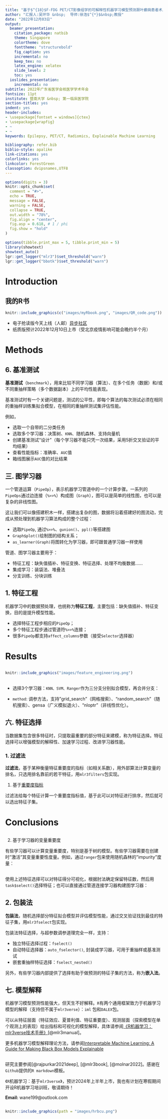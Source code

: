 ```yaml
---
title: "基于$^{18}$F-FDG PET/CT影像组学的可解释性机器学习模型预测颞叶癫痫患者术后早期复发"
author: "汇报人:吴环华 &nbsp;  导师:徐浩$^{*}$&nbsp;教授"
date: "2022年12月03日"
output:
  beamer_presentation:
    citation_package: natbib
    theme: Singapore
    colortheme: dove
    fonttheme: "structurebold"
    fig_caption: yes
    incremental: no
    keep_tex: no
    latex_engine: xelatex
    slide_level: 2
    toc: yes
  ioslides_presentation:
    incremental: no
subtitle: 2022年广东省医学会核医学学术年会
fontsize: 11pt
institute: 暨南大学 &nbsp; 第一临床医学院
section-titles: yes
indent: yes
header-includes:
- \usepackage[fontset = windows]{ctex}
- \usepackage{wrapfig}
- ~
- ~
keywords: Epilepsy, PET/CT, Radiomics, Explainable Machine Learning

bibliography: refer.bib
biblio-style: apalike
link-citations: yes
colorlinks: yes
linkcolor: ForestGreen
classoption: dvipsnames,UTF8
---
```


```r
options(digits = 3)
knitr::opts_chunk$set(
  comment = "#>",
  echo = TRUE,
  message = FALSE,
  warning = FALSE,
  collapse = TRUE,
  out.width = "78%",
  fig.align = "center",
  fig.asp = 0.618, # 1 / phi
  fig.show = "hold"
)
```

```r
options(tibble.print_max = 5, tibble.print_min = 5)
library(showtext)
showtext_auto()
lgr::get_logger("mlr3")$set_threshold("warn")
lgr::get_logger("bbotk")$set_threshold("warn")
```

# Introduction
## 我的R书

```r
knitr::include_graphics(c("images/myRbook.png", "images/QR_code.png"))
```

- 电子抢读版今天上线（人邮）[异步社区](https://www.epubit.com/bookDetails?id=UB7db2c0db9f537&tabName=%E6%8A%A2%E8%AF%BB%E7%89%88&floorName=%E7%B2%BE%E9%80%89%E7%BA%B8%E4%B9%A6)
- 纸质版预计2022年12月10日上市（受北京疫情影响可能会晚约半个月）

# Methods
## 6. 基准测试

**基准测试**（`benchmark`），用来比较不同学习器（算法）、在多个任务（数据）和/或不同重抽样策略（多个数据副本）上的平均性能表现。

基准测试时有一个关键问题是，测试的公平性，即每个算法的每次测试必须在相同的重抽样训练集拟合模型，在相同的重抽样测试集评估性能。

例如，

- 选取一个自带的二分类任务
- 选取多个学习器：决策树、`KNN`、随机森林、支持向量机
- 创建基准测试“设计”（每个学习器不能只凭一次结果，采用$5$折交叉验证的平均结果）
- 查看性能指标：准确率、`AUC`值
- 箱线图展示`AUC`值的对比结果

##


## 三. 图学习器

一个管道运算（`PipeOp`），表示机器学习管道中的一个计算步骤。一系列的`PipeOps`通过边连接（`%>>%`）构成图（`Graph`），图可以是简单的线性图，也可以是复杂的非线性图。

这让我们可以像搭建积木一样，搭建出复杂的图，数据将沿着搭建好的图流动，完成从预处理到机器学习算法构成的整个过程：

- 选取`PipeOp`, 通过`%>>%`、`gunion()`、`ppl()`等搭建图
- `Graph$plot()`绘制图的结构关系；
- `as_learner(Graph)`将图转化为学习器，即可跟普通学习器一样使用

管道、图学习器主要用于：

- 特征工程：缺失值插补、特征变换、特征选择、处理不均衡数据……
- 集成学习：装袋法、堆叠法
- 分支训练、分块训练

## 1. 特征工程

机器学习中的数据预处理，也统称为**特征工程**，主要包括：缺失值插补、特征变换，目的是提升模型性能。

- 选择特征工程步相应的`PipeOp`；
- 多个特征工程步通过管道符`%>>%`连接；
- 很多`PipeOp`都支持`affect_columns`参数（接受`Selector`选择器）

# Results 
## 

```r
knitr::include_graphics("images/feature_engineering.png")
``` 

##

- 选择3个学习器：`KNN、SVM、Ranger`作为三分支分别拟合模型，再合并分支：



- `method`: 调参方法，支持"grid_search"（网格搜索）、"random_search"（随机搜索）、gensa（广义模拟退火）、"nloptr"（非线性优化）。

## 六. 特征选择

当数据集包含很多特征时，只提取最重要的部分特征来建模，称为特征选择。特征选择可以增强模型的解释性、加速学习过程、改进学习器性能。

### 1. 过滤法

**过滤法**，基于某种衡量特征重要度的指标（如相关系数），用外部算法计算变量的排名，只选用排名靠前的若干特征，用`mlr3filters`包实现。

(1) 基于[重要度指标](https://mlr3filters.mlr-org.com/#implemented-filters)

过滤法给每个特征计算一个重要度指标值，基于此可以对特征进行排序，然后就可以选出特征子集。

# Conclusions
##

(2) 基于学习器的变量重要度

有些学习器可以计算变量重要度，特别是基于树的模型。有些学习器需要在创建时"激活"其变量重要性度量。例如，通过`ranger`包来使用随机森林的"impurity"度量：


##

使用上述特征选择可以对特征得分可视化，根据肘法确定保留特征数，然后用`task$select()`选择特征；也可以直接通过管道连接学习器构建图学习器：

## 2. 包装法

**包装法**，随机选择部分特征拟合模型并评估模型性能，通过交叉验证找到最佳的特征子集，用`mlr3fselect`包实现。

包装法特征选择，与超参数调参道理完全一样，支持：

- 独立特征选择过程：`fselect()`
- 自动特征选择器：`auto_fselector()`, 封装成学习器，可用于重抽样或基准测试
- 嵌套重抽样特征选择：`fselect_nested()`


另外，有些学习器内部提供了选择有助于做预测的特征子集的方法，称为**嵌入法**。

## 七. 模型解释

机器学习模型预测性能强大，但天生不好解释。`R`有两个通用框架致力于机器学习模型的解释（支持但不属于`mlr3verse`）：`iml` 包和`DALEX`包。

可以从特征层面（特征效应、夏普利值、特征重要度）、观测层面（探索模型在单个观测上的表现）给出指标和可视化的模型解释，具体请参阅[《R机器学习：mlr3verse技术手册》](https://gitee.com/zhjx19/rconf15)[@mlr3manual]。

更多机器学习模型解释理论方法，请参阅[Interpretable Machine Learning: A Guide for Making Black Box Models Explainable](https://christophm.github.io/interpretable-ml-book/)

##

研究主要参阅[@rajpurkar2021deep], [@mlr3book], [@molnar2022]。感谢在`Github`提供的`R markdown`模板。

《`R`机器学习：基于`mlr3verse`》，预计2024年上半年上市，我也有计划在寒假期间开设R机器学习培训班，敬请期待！

**Email:** wane199@outlook.com

##

```r
knitr::include_graphics(path = "images/hrbcu.png")
```
